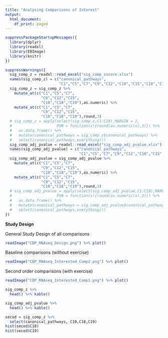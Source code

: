 ```yaml
---
title: "Analysing Comparisons of Interest"
output:
  html_document:
    df_print: paged
---
```



```r
suppressPackageStartupMessages({
  library(dplyr)
  library(readxl)
  library(EBImage)
  library(knitr)
})

suppressWarnings({
  sig_comp_z = readxl::read_excel("sig_comp_zscore.xlsx")
  names(sig_comp_z) = c("canonical_pathways",
                        "C1","C5","C7","C9","C12","C10","C15","C18","C19")
  sig_comp_z = sig_comp_z %>%
    mutate_at(c("C1","C5","C7",
                "C9","C12","C15",
                "C10","C18","C19"),as.numeric) %>%
    mutate_at(c("C1","C5","C7",
                "C9","C12","C15",
                "C10","C18","C19"),round,3)
  # sig_comp_z = apply(select(sig_comp_z,C1:C19),MARGIN = 2,
  #                    FUN = function(x){round(as.numeric(x),3)}) %>%
  #   as.data.frame() %>%
  #   mutate(canonical_pathways = sig_comp_z$canonical_pathways) %>%
  #   select(canonical_pathways,everything())
  sig_comp_adj_pvalue = readxl::read_excel("sig_comp_adj_pvalue.xlsx")
  names(sig_comp_adj_pvalue) = c("canonical_pathways",
                                 "C1","C5","C7","C9","C12","C10","C15","C18","C19")
  sig_comp_adj_pvalue = sig_comp_adj_pvalue %>%
    mutate_at(c("C1","C5","C7",
                "C9","C12","C15",
                "C10","C18","C19"),as.numeric) %>%
    mutate_at(c("C1","C5","C7",
                "C9","C12","C15",
                "C10","C18","C19"),round,3)
  # sig_comp_adj_pvalue = apply(select(sig_comp_adj_pvalue,C1:C19),MARGIN = 2,
  #                    FUN = function(x){round(as.numeric(x),3)}) %>%
  #   as.data.frame() %>%
  #   mutate(canonical_pathways = sig_comp_adj_pvalue$canonical_pathways) %>%
  #   select(canonical_pathways,everything())
})
```

**Study Design**


General Study Design of all comparisons
```r
readImage("CDP_RNAseq_Design.png") %>% plot()

```


Baseline comparisons (without exercise)

```r
readImage("CDP_RNAseq_Interested_Comp2.png") %>% plot()
```


Second order comparisons (with exercise)

```r
readImage("CDP_RNAseq_Interested_Comp1.png") %>% plot()
```

```r
sig_comp_z %>%
  head() %>% kable()
```

```r
sig_comp_adj_pvalue %>%
  head() %>% kable()
```

```r
secod = sig_comp_z %>%
  select(canonical_pathways, C10,C18,C19)
hist(secod$C18)
hist(secod$C19)
```





